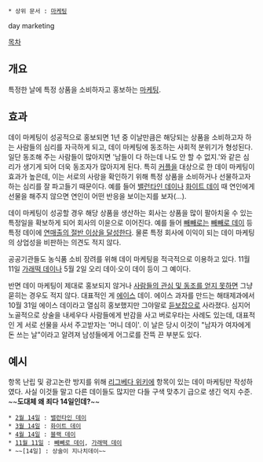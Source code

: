  * 상위 문서 : [[마케팅]]

day marketing

[[목차]]
== 개요 ==
특정한 날에 특정 상품을 소비하자고 홍보하는 [[마케팅]].

== 효과 ==
데이 마케팅이 성공적으로 홍보되면 1년 중 이날만큼은 해당되는 상품을 소비하고자 하는 사람들의 심리를 자극하게 되고, 데이 마케팅에 동조하는 사회적 분위기가 형성된다. 일단 동조해 주는 사람들이 많아지면 '남들이 다 하는데 나도 안 할 수 없지.'와 같은 심리가 생기게 되어 더욱 동조자가 많아지게 된다. 특히 [[커플]]을 대상으로 한 데이 마케팅이 효과가 높은데, 이는 서로의 사랑을 확인하기 위해 특정 상품을 소비하거나 선물하고자 하는 심리를 잘 파고들기 때문이다. 예를 들어 [[밸런타인 데이]]나 [[화이트 데이]] 때 연인에게 선물을 해주지 않으면 연인이 어떤 반응을 보이는지를 보자(…).

데이 마케팅이 성공할 경우 해당 상품을 생산하는 회사는 상품을 많이 팔아치울 수 있는 특정일을 확보하게 되어 회사의 이윤으로 이어진다. 예를 들어 [[빼빼로]]는 [[빼빼로 데이]] 등 특정 데이에 [http://news.naver.com/main/read.nhn?mode=LSD&mid=sec&sid1=101&oid=421&aid=0000672084 연매출의 절반 이상을 달성한다]. 물론 특정 회사에 이익이 되는 데이 마케팅의 상업성을 비판하는 의견도 적지 않다.

공공기관들도 농식품 소비 장려를 위해 데이 마케팅을 적극적으로 이용하고 있다. 11월 11일 [[가래떡 데이]]나 5월 2일 오리 데이·오이 데이 등이 그 예이다.

반면 데이 마케팅이 제대로 홍보되지 않거나 [[억지 밈|사람들의 관심 및 동조를 얻지 못하면]] 그냥 묻히는 경우도 적지 않다. 대표적인 게 [[에이스]] 데이. 에이스 과자를 만드는 해태제과에서 10월 31일 에이스 데이라고 열심히 홍보했지만 그야말로 [[듣보잡]]으로 사라졌다. 심지어 노골적으로 상술을 내세우다 사람들에게 반감을 사고 버로우타는 사례도 있는데, 대표적인 게 서로 선물을 사서 주고받자는 '머니 데이'. 이 날은 당시 이것이 "남자가 여자에게 돈 쓰는 날"이라고 알려져 남성들에게 어그로를 잔뜩 끈 부분도 있다.

== 예시 ==
항목 난립 및 광고논란 방지를 위해 [[리그베다 위키]]에 항목이 있는 데이 마케팅만 작성하였다. 사실 이것들 말고 다른 데이들도 많지만 다들 구색 맞추기 급으로 생긴 억지 수준. ~~'''도대체 왜 죄다 14일인데?'''~~

 * [[2월 14일]] : [[밸런타인 데이]]
 * [[3월 14일]] : [[화이트 데이]]
 * [[4월 14일]] : [[블랙 데이]]
 * [[11월 11일]] : [[빼빼로 데이]], [[가래떡 데이]]
 * ~~[14일] : 상술이 지나치데이~~

